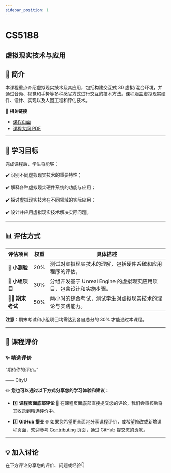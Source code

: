 ```yaml
---
sidebar_position: 1
---
```


# CS5188
## 虚拟现实技术与应用

## **📘 简介**
本课程重点介绍虚拟现实技术及其应用，包括构建交互式 3D 虚拟/混合环境，并通过音频、视觉和手势等多种感官方式进行交互的技术方法。课程涵盖虚拟现实硬件、设计、实现以及人因工程和评估技术。

🔗 **相关链接**
- [课程页面](https://www.cityu.edu.hk/catalogue/pg/202425/course/CS5188.htm)
- [课程大纲 PDF](https://www.cityu.edu.hk/catalogue/pg/202425/course/CS5188.pdf)

---

## **🎯 学习目标**

完成课程后，学生将能够：

✔️ 识别不同虚拟现实技术的重要特性；

✔️ 解释各种虚拟现实硬件系统的功能与应用；

✔️ 探讨虚拟现实技术在不同领域的实际应用；

✔️ 设计并应用虚拟现实技术解决实际问题。

---

## **📊 评估方式**

| **评估项目**       | **权重** | **具体描述**                                                                                      |
|-------------------|---------|--------------------------------------------------------------------------------------------------|
| **📝 小测验**      | 20%     | 测试对虚拟现实技术的理解，包括硬件系统和应用程序的评估。                                          |
| **🤝 小组项目**    | 30%     | 分组开发基于 Unreal Engine 的虚拟现实应用项目，包含设计和实施步骤。                               |
| **🧑‍💻 期末考试**   | 50%     | 两小时的综合考试，测试学生对虚拟现实技术的理论与实践能力。                                        |

**注意**：期末考试和小组项目均需达到各自总分的 30% 才能通过本课程。

---

## **💬 课程评价**

### ✨ **精选评价**
<div className={commentStyles.commentBox}>
    <p className={commentStyles.commentText}>
        “期待你的评价。”
    </p>
    <p className={commentStyles.commentAuthor}>—— CityU</p>
</div>

✏️ **您也可以通过以下方式分享您的学习体验和建议：**

- 1️⃣ **课程页面底部评论**
💬 在课程页面底部直接提交您的评论，我们会审核后将其收录到精选评价中。

- 2️⃣ **GitHub 提交**
🌐 如果您希望更全面地分享课程评价，或希望修改或新增课程页面，欢迎参考 [Contributing](https://penjc.github.io/CityU/contributing) 页面，通过 GitHub 提交您的贡献。




---

## **💡 加入讨论**

在下方评论分享您的评价、问题或经验👇
<Utterances />